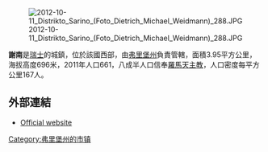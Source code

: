 [[Image:2012-10-11_Distrikto_Sarino_(Foto_Dietrich_Michael_Weidmann)_288.JPG|right]]

'''謝南'''是[[瑞士|瑞士]]的城鎮，位於該國西部，由[[弗里堡州|弗里堡州]]負責管轄，面積3.95平方公里，海拔高度696米，2011年人口661，八成半人口信奉[[羅馬天主教|羅馬天主教]]，人口密度每平方公里167人。

==外部連結==
* [http://www.chenens.ch Official website]{{Wayback|url=http://www.chenens.ch/ |date=20090330044111 }} {{fr icon}}

{{Switzerland-geo-stub}}
[[Category:弗里堡州的市镇|Category:弗里堡州的市镇]]